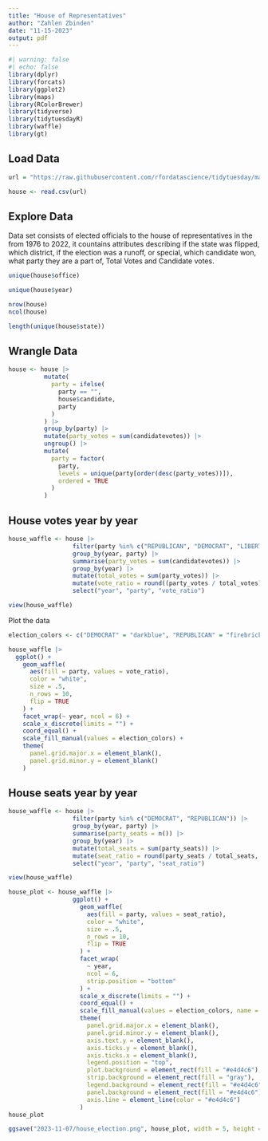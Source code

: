 ```yaml
---
title: "House of Representatives"
author: "Zahlen Zbinden"
date: "11-15-2023"
output: pdf
---
```


```r
#| warning: false
#| echo: false
library(dplyr)
library(forcats)
library(ggplot2)
library(maps)
library(RColorBrewer)
library(tidyverse)
library(tidytuesdayR)
library(waffle)
library(gt)
```

## Load Data

```r
url = "https://raw.githubusercontent.com/rfordatascience/tidytuesday/master/data/2023/2023-11-07/house.csv"

house <- read.csv(url)
```

## Explore Data

Data set consists of elected officials to the house of representatives in the from 1976 to 2022, it countains attributes describing if the state was flipped, which district, if the election was a runoff, or special, which candidate won, what party they are a part of, Total Votes and Candidate votes.

```r
unique(house$office)
```

```r
unique(house$year)
```

```r
nrow(house)
ncol(house)
```

```r
length(unique(house$state))
```

## Wrangle Data

```r
house <- house |>
          mutate(
            party = ifelse(
              party == "",
              house$candidate,
              party
            )
          ) |>
          group_by(party) |>
          mutate(party_votes = sum(candidatevotes)) |>
          ungroup() |>
          mutate(
            party = factor(
              party,
              levels = unique(party[order(desc(party_votes))]),
              ordered = TRUE
            )
          )
```

## House votes year by year

```r
house_waffle <- house |>
                  filter(party %in% c("REPUBLICAN", "DEMOCRAT", "LIBERTARIAN")) |>
                  group_by(year, party) |>
                  summarise(party_votes = sum(candidatevotes)) |>
                  group_by(year) |>
                  mutate(total_votes = sum(party_votes)) |>
                  mutate(vote_ratio = round((party_votes / total_votes), digits = 2) * 100) |>
                  select("year", "party", "vote_ratio") 

view(house_waffle)
```

Plot the data

```r
election_colors <- c("DEMOCRAT" = "darkblue", "REPUBLICAN" = "firebrick", "LIBERTARIAN" = "#1c4d1a")
```

```r
house_waffle |>
  ggplot() +
    geom_waffle(
      aes(fill = party, values = vote_ratio),
      color = "white",
      size = .5,
      n_rows = 10,
      flip = TRUE
    ) +
    facet_wrap(~ year, ncol = 6) +
    scale_x_discrete(limits = "") +
    coord_equal() +
    scale_fill_manual(values = election_colors) +
    theme(
      panel.grid.major.x = element_blank(),
      panel.grid.minor.y = element_blank()
    )
```

## House seats year by year


```r
house_waffle <- house |>
                  filter(party %in% c("DEMOCRAT", "REPUBLICAN")) |>
                  group_by(year, party) |>
                  summarise(party_seats = n()) |>
                  group_by(year) |>
                  mutate(total_seats = sum(party_seats)) |>
                  mutate(seat_ratio = round(party_seats / total_seats, digits = 2) * 100) |>
                  select("year", "party", "seat_ratio")

view(house_waffle)
```

```r
house_plot <- house_waffle |>
                  ggplot() +
                    geom_waffle(
                      aes(fill = party, values = seat_ratio),
                      color = "white",
                      size = .5,
                      n_rows = 10,
                      flip = TRUE
                    ) +
                    facet_wrap(
                      ~ year, 
                      ncol = 6,
                      strip.position = "bottom"
                    ) +
                    scale_x_discrete(limits = "") +
                    coord_equal() +
                    scale_fill_manual(values = election_colors, name = "") +
                    theme(
                      panel.grid.major.x = element_blank(),
                      panel.grid.minor.y = element_blank(),
                      axis.text.y = element_blank(),
                      axis.ticks.y = element_blank(),
                      axis.ticks.x = element_blank(),
                      legend.position = "top",
                      plot.background = element_rect(fill = "#e4d4c6"),
                      strip.background = element_rect(fill = "gray"),
                      legend.background = element_rect(fill = "#e4d4c6"),
                      panel.background = element_rect(fill = "#e4d4c6"),
                      axis.line = element_line(color = "#e4d4c6")
                    )
house_plot
```



```r
ggsave("2023-11-07/house_election.png", house_plot, width = 5, height = 5)
```